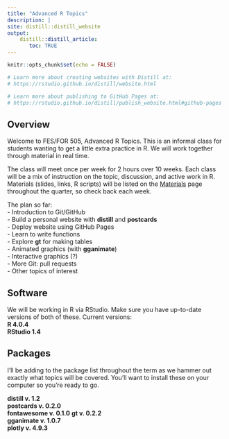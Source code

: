 ```yaml
---
title: "Advanced R Topics"
description: |
site: distill::distill_website
output: 
    distill::distill_article:
       toc: TRUE
---
```


```r
knitr::opts_chunk$set(echo = FALSE)

# Learn more about creating websites with Distill at:
# https://rstudio.github.io/distill/website.html

# Learn more about publishing to GitHub Pages at:
# https://rstudio.github.io/distill/publish_website.html#github-pages

```

## Overview

Welcome to FES/FOR 505, Advanced R Topics. This is an informal class for students wanting to get a little extra practice in R.  We will work together through material in real time.

The class will meet once per week for 2 hours over 10 weeks. Each class will be a mix of instruction on the topic, discussion, and active work in R.  Materials (slides, links, R scripts) will be listed on the [Materials](materials.html) page throughout the quarter, so check back each week.

The plan so far:   
-    Introduction to Git/GitHub  
-    Build a personal website with **distill** and **postcards**  
-    Deploy website using GitHub Pages  
-    Learn to write functions  
-    Explore **gt** for making tables  
-    Animated graphics (with **gganimate**)  
-    Interactive graphics (?)   
-    More Git: pull requests   
-    Other topics of interest  

## Software

We will be working in R via RStudio. Make sure you have up-to-date versions of both of these. Current versions:  
**R 4.0.4**  
**RStudio 1.4**  

## Packages

I'll be adding to the package list throughout the term as we hammer out exactly what topics will be covered. You'll want to install these on your computer so you're ready to go.

**distill v. 1.2**  
**postcards v. 0.2.0**  
**fontawesome v. 0.1.0**
**gt v. 0.2.2**  
**gganimate v. 1.0.7**  
**plotly v. 4.9.3**   
